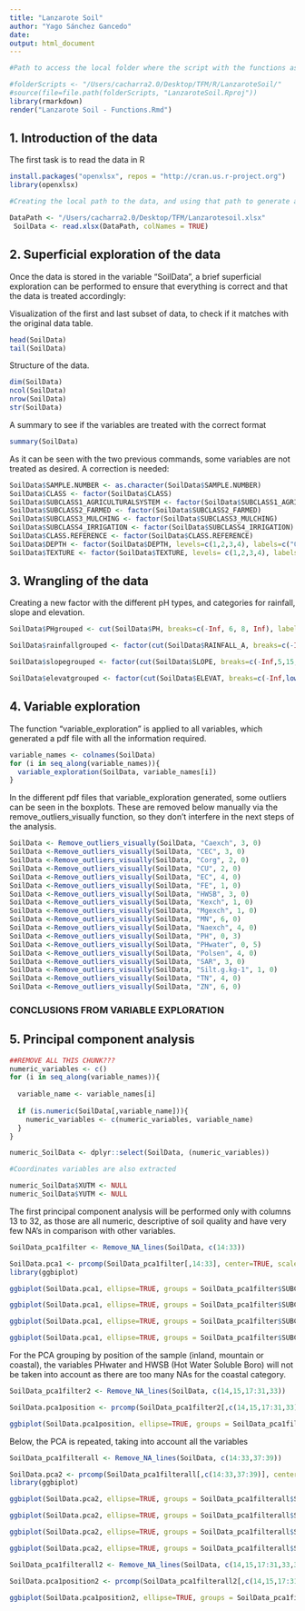 ```yaml
---
title: "Lanzarote Soil"
author: "Yago Sánchez Gancedo"
date:
output: html_document
---
```


```r
#Path to access the local folder where the script with the functions associated with this work is

#folderScripts <- "/Users/cacharra2.0/Desktop/TFM/R/LanzaroteSoil/"
#source(file=file.path(folderScripts, "LanzaroteSoil.Rproj"))
library(rmarkdown)
render("Lanzarote Soil - Functions.Rmd")
```


## 1. Introduction of the data

The first task is to read the data in R

```r
install.packages("openxlsx", repos = "http://cran.us.r-project.org")
library(openxlsx)

#Creating the local path to the data, and using that path to generate an object containing such data

DataPath <- "/Users/cacharra2.0/Desktop/TFM/Lanzarotesoil.xlsx"
 SoilData <- read.xlsx(DataPath, colNames = TRUE)
```

## 2. Superficial exploration of the data

Once the data is stored in the variable "SoilData", a brief superficial exploration can be performed to ensure that everything is correct and that the data is treated accordingly:

Visualization of the first and last subset of data, to check if it matches with the original data table.
```r
head(SoilData)
tail(SoilData)
```

Structure of the data.

```r
dim(SoilData)
ncol(SoilData)
nrow(SoilData)
str(SoilData)
```

A summary to see if the variables are treated with the correct format

```r
summary(SoilData)
```

As it can be seen with the two previous commands, some variables are not treated as desired. A correction is needed:

```r
SoilData$SAMPLE.NUMBER <- as.character(SoilData$SAMPLE.NUMBER)
SoilData$CLASS <- factor(SoilData$CLASS)
SoilData$SUBCLASS1_AGRICULTURALSYSTEM <- factor(SoilData$SUBCLASS1_AGRICULTURALSYSTEM )
SoilData$SUBCLASS2_FARMED <- factor(SoilData$SUBCLASS2_FARMED)
SoilData$SUBCLASS3_MULCHING <- factor(SoilData$SUBCLASS3_MULCHING)
SoilData$SUBCLASS4_IRRIGATION <- factor(SoilData$SUBCLASS4_IRRIGATION)
SoilData$CLASS.REFERENCE <- factor(SoilData$CLASS.REFERENCE)
SoilData$DEPTH <- factor(SoilData$DEPTH, levels=c(1,2,3,4), labels=c("0-30 cm", "30-60 cm", "60-90 cm", ">90 cm"))
SoilData$TEXTURE <- factor(SoilData$TEXTURE, levels= c(1,2,3,4), labels=c("Arenosa", "Limosa", "Arcillosa", "Franca"))
```



## 3. Wrangling of the data

Creating a new factor with the different pH types, and categories for rainfall, slope and elevation.

```r
SoilData$PHgrouped <- cut(SoilData$PH, breaks=c(-Inf, 6, 8, Inf), labels=c("Acid", "Neutral", "Basic"))

SoilData$rainfallgrouped <- factor(cut(SoilData$RAINFALL_A, breaks=c(-Inf,low_cut_break(SoilData,"RAINFALL_A"), high_cut_break(SoilData,"RAINFALL_A"), Inf), labels=c("local low rainfall", "local medium rainfall", "local high rainfall")))

SoilData$slopegrouped <- factor(cut(SoilData$SLOPE, breaks=c(-Inf,5,15, Inf), labels=c("low slope", "medium slope", "high slope")))

SoilData$elevatgrouped <- factor(cut(SoilData$ELEVAT, breaks=c(-Inf,low_cut_break(SoilData,"ELEVAT"), high_cut_break(SoilData,"ELEVAT"), Inf), labels=c("low elevation", "normal elevation", "high elevation")))
```


## 4. Variable exploration

The function "variable_exploration" is applied to all variables, which generated a pdf file with all the information required.

```r
variable_names <- colnames(SoilData)
for (i in seq_along(variable_names)){
  variable_exploration(SoilData, variable_names[i])
}
```

In the different pdf files that variable_exploration generated, some outliers can be seen in the boxplots. These are removed below manually via the remove_outliers_visually function, so they don't interfere in the next steps of the analysis.

```r
SoilData <- Remove_outliers_visually(SoilData, "Caexch", 3, 0)
SoilData <-Remove_outliers_visually(SoilData, "CEC", 3, 0)
SoilData <-Remove_outliers_visually(SoilData, "Corg", 2, 0)
SoilData <-Remove_outliers_visually(SoilData, "CU", 2, 0)
SoilData <-Remove_outliers_visually(SoilData, "EC", 4, 0)
SoilData <-Remove_outliers_visually(SoilData, "FE", 1, 0)
SoilData <-Remove_outliers_visually(SoilData, "HWSB", 3, 0)
SoilData <-Remove_outliers_visually(SoilData, "Kexch", 1, 0)
SoilData <-Remove_outliers_visually(SoilData, "Mgexch", 1, 0)
SoilData <-Remove_outliers_visually(SoilData, "MN", 6, 0)
SoilData <-Remove_outliers_visually(SoilData, "Naexch", 4, 0)
SoilData <-Remove_outliers_visually(SoilData, "PH", 0, 3)
SoilData <-Remove_outliers_visually(SoilData, "PHwater", 0, 5)
SoilData <-Remove_outliers_visually(SoilData, "Polsen", 4, 0)
SoilData <-Remove_outliers_visually(SoilData, "SAR", 3, 0)
SoilData <-Remove_outliers_visually(SoilData, "Silt.g.kg-1", 1, 0)
SoilData <-Remove_outliers_visually(SoilData, "TN", 4, 0)
SoilData <-Remove_outliers_visually(SoilData, "ZN", 6, 0)
```


### CONCLUSIONS FROM VARIABLE EXPLORATION




## 5. Principal component analysis

```r
##REMOVE ALL THIS CHUNK???
numeric_variables <- c()
for (i in seq_along(variable_names)){
  
  variable_name <- variable_names[i]
  
  if (is.numeric(SoilData[,variable_name])){
    numeric_variables <- c(numeric_variables, variable_name)
  }
}

numeric_SoilData <- dplyr::select(SoilData, (numeric_variables))

#Coordinates variables are also extracted

numeric_SoilData$XUTM <- NULL
numeric_SoilData$YUTM <- NULL
```

The first principal component analysis will be performed only with columns 13 to 32, as those are all numeric, descriptive of soil quality and have very few NA's in comparison with other variables.

```r
SoilData_pca1filter <- Remove_NA_lines(SoilData, c(14:33))

SoilData.pca1 <- prcomp(SoilData_pca1filter[,14:33], center=TRUE, scale.=TRUE)
library(ggbiplot)
```


```r
ggbiplot(SoilData.pca1, ellipse=TRUE, groups = SoilData_pca1filter$SUBCLASS1_AGRICULTURALSYSTEM)
```

```r
ggbiplot(SoilData.pca1, ellipse=TRUE, groups = SoilData_pca1filter$SUBCLASS2_FARMED)
```


```r
ggbiplot(SoilData.pca1, ellipse=TRUE, groups = SoilData_pca1filter$SUBCLASS3_MULCHING)
```

```r
ggbiplot(SoilData.pca1, ellipse=TRUE, groups = SoilData_pca1filter$SUBCLASS4_IRRIGATION)
```

For the PCA grouping by position of the sample (inland, mountain or coastal), the variables PHwater and HWSB (Hot Water Soluble Boro) will not be taken into account as there are too many NAs for the coastal category.

```r
SoilData_pca1filter2 <- Remove_NA_lines(SoilData, c(14,15,17:31,33))

SoilData.pca1position <- prcomp(SoilData_pca1filter2[,c(14,15,17:31,33)], center=TRUE, scale.=TRUE)

ggbiplot(SoilData.pca1position, ellipse=TRUE, groups = SoilData_pca1filter2$SUBCLASS5_POSITION)
```

Below, the PCA is repeated, taking into account all the variables

```r
SoilData_pca1filterall <- Remove_NA_lines(SoilData, c(14:33,37:39))

SoilData.pca2 <- prcomp(SoilData_pca1filterall[,c(14:33,37:39)], center=TRUE, scale.=TRUE)
library(ggbiplot)

```

```r
ggbiplot(SoilData.pca2, ellipse=TRUE, groups = SoilData_pca1filterall$SUBCLASS1_AGRICULTURALSYSTEM)
```

```r
ggbiplot(SoilData.pca2, ellipse=TRUE, groups = SoilData_pca1filterall$SUBCLASS2_FARMED)
```


```r
ggbiplot(SoilData.pca2, ellipse=TRUE, groups = SoilData_pca1filterall$SUBCLASS3_MULCHING)
```

```r
ggbiplot(SoilData.pca2, ellipse=TRUE, groups = SoilData_pca1filterall$SUBCLASS4_IRRIGATION)
```
```r
SoilData_pca1filterall2 <- Remove_NA_lines(SoilData, c(14,15,17:31,33,37:39))

SoilData.pca1position2 <- prcomp(SoilData_pca1filterall2[,c(14,15,17:31,33,37:39)], center=TRUE, scale.=TRUE)

ggbiplot(SoilData.pca1position2, ellipse=TRUE, groups = SoilData_pca1filterall2$SUBCLASS5_POSITION)
```